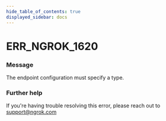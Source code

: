 ```yaml
---
hide_table_of_contents: true
displayed_sidebar: docs
---
```



# ERR_NGROK_1620

### Message

The endpoint configuration must specify a type.

<ErrorDetails error="err_ngrok_1620" />

### Further help

If you're having trouble resolving this error, please reach out to [support@ngrok.com](mailto:support@ngrok.com?subject=Help%20with%20ERR_NGROK_1620)

